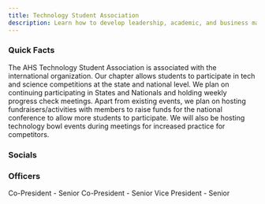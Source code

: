 ```yaml
---
title: Technology Student Association
description: Learn how to develop leadership, academic, and business management skills while competing.
---
```


### Quick Facts


<Card title="Mission" icon="rocket"> 
    The AHS Technology Student Association is associated with the international organization. Our chapter allows students to participate in tech and science competitions at the state and national level. 
</Card>
<Card title="Plans" icon="open-book">
    We plan on continuing participating in States and Nationals and holding weekly progress check meetings. Apart from existing events, we plan on hosting fundraisers/activities with members to raise funds for the national conference to allow more students to participate. We will also be hosting technology bowl events during meetings for increased practice for competitors. 
</Card>

### Socials

<CardGrid>
    <LinkCard
        title="Facebook"
        href="https://www.facebook.com/groups/719665064783834"
    />
</CardGrid>

### Officers

<CardGrid>
    <Card title="Hena Patel">
        Co-President - Senior
    </Card>
    <Card title="Aryaman Kukal">
        Co-President - Senior
    </Card>
    <Card title="Sreshta Yelisetti">
        Vice President - Senior
    </Card>
</CardGrid>